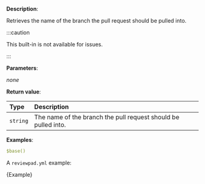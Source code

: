 
**Description**:

Retrieves the name of the branch the pull request should be pulled into.

:::caution

This built-in is not available for issues.

:::

**Parameters**:

_none_

**Return value**:

| Type     | Description                                                    |
| :------- | :------------------------------------------------------------- |
| `string` | The name of the branch the pull request should be pulled into. |

**Examples**:

```yml
$base()
```

A `reviewpad.yml` example:

<CodeBlock language="yml" title="reviewpad.yml">{Example}</CodeBlock>
